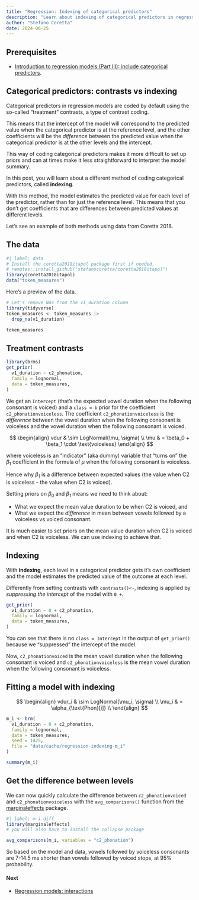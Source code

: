 ```yaml
---
title: "Regression: Indexing of categorical predictors"
description: "Learn about indexing of categorical predictors in regression models"
author: "Stefano Coretta"
date: 2024-06-25
---
```


::: callout-warning
## Prerequisites

- [Introduction to regression models (Part III): include categorical predictors](intro-regression-categorical.qmd).
:::

## Categorical predictors: contrasts vs indexing

Categorical predictors in regression models are coded by default using the so-called "treatment" contrasts, a type of contrast coding.

This means that the intercept of the model will correspond to the predicted value when the categorical predictor is at the reference level, and the other coefficients will be the *difference* between the predicted value when the categorical predictor is at the other levels and the intercept.


This way of coding categorical predictors makes it more difficult to set up priors and can at times make it less straightforward to interpret the model summary.

In this post, you will learn about a different method of coding categorical predictors, called **indexing**.

With this method, the model estimates the predicted value for each level of the predictor, rather than for just the reference level. This means that you don't get coefficients that are differences between predicted values at different levels.

Let's see an example of both methods using data from Coretta 2018.

## The data

```r
#| label: data
# Install the coretta2018itapol package first if needed.
# remotes::install_github("stefanocoretta/coretta2018itapol")
library(coretta2018itapol)
data("token_measures")
```

Here's a preview of the data.

```r
# Let's remove NAs from the v1_duration column
library(tidyverse)
token_measures <- token_measures |> 
  drop_na(v1_duration)

token_measures
```


## Treatment contrasts

```r
library(brms)
get_prior(
  v1_duration ~ c2_phonation,
  family = lognormal,
  data = token_measures,
)
```

We get an `Intercept` (that's the expected vowel duration when the following consonant is voiced) and a `class = b` prior for the coefficient `c2_phonationvoiceless`. The coefficient `c2_phonationvoiceless` is the *difference* between the vowel duration when the following consonant is voiceless and the vowel duration when the following consonant is voiced.

$$
\begin{align}
vdur & \sim LogNormal(\mu, \sigma) \\
\mu & = \beta_0 + \beta_1 \cdot \text{voiceless}
\end{align}
$$

where $\text{voiceless}$ is an "indicator" (aka dummy) variable that "turns on" the $\beta_1$ coefficient in the formula of $\mu$ when the following consonant is voiceless.

Hence why $\beta_1$ is a difference between expected values (the value when C2 is voiceless - the value when C2 is voiced).

Setting priors on $\beta_0$ and $\beta_1$ means we need to think about:

- What we expect the mean value duration to be when C2 is voiced, and
- What we expect the *difference* in mean between vowels followed by a voiceless vs voiced consonant.

It is much easier to set priors on the mean value duration when C2 is voiced and when C2 is voiceless. We can use indexing to achieve that.

## Indexing

With **indexing**, each level in a categorical predictor gets it's own coefficient and the model estimates the predicted value of the outcome at each level.

Differently from setting contrasts with `contrasts()<-`, indexing is applied by *suppressing the intercept* of the model with `0 +`.

```r
get_prior(
  v1_duration ~ 0 + c2_phonation,
  family = lognormal,
  data = token_measures,
)
```

You can see that there is no `class = Intercept` in the output of `get_prior()` because we "suppressed" the intercept of the model.

Now, `c2_phonationvoiced` is the mean vowel duration when the following consonant is voiced and `c2_phonationvoiceless` is the mean vowel duration when the following consonant is voiceless.

## Fitting a model with indexing

$$
\begin{align}
vdur_i & \sim LogNormal(\mu_i, \sigma) \\
\mu_i & = \alpha_{\text{Phon}[i]} \\
\end{align}
$$

```r
m_i <- brm(
  v1_duration ~ 0 + c2_phonation,
  family = lognormal,
  data = token_measures,
  seed = 1425,
  file = "data/cache/regression-indexing-m_i"
)
```

```r
summary(m_i)
```

## Get the difference between levels

We can now quickly calculate the difference between `c2_phonationvoiced` and `c2_phonationvoiceless` with the `avg_comparisons()` function from the [marginaleffects](https://marginaleffects.com) package.

```r
#| label: m-i-diff
library(marginaleffects)
# you will also have to install the collapse package

avg_comparisons(m_i, variables = "c2_phonation")
```

So based on the model and data, vowels followed by voiceless consonants are 7-14.5 ms shorter than vowels followed by voiced stops, at 95% probability.

::: callout-note
#### Next

- [Regression models: interactions](regression-interactions.qmd)
:::

